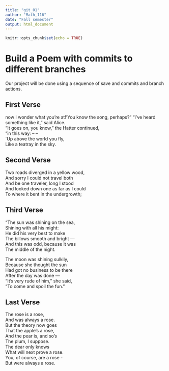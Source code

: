 ```yaml
---
title: "git_01"
author: "Math_116"
date: "Fall semester"
output: html_document
---
```


```r
knitr::opts_chunk$set(echo = TRUE)
```
# Build a Poem with commits to different branches
Our project will be done using a sequence of save and commits and branch actions.
<!-- Do not modify or change any text in "!--" bracketed areas such as this --- these are instructions to
you, if you change any of this the git program will notice it and compromise your git merging strategy !-->

## First Verse 
<!--Put the first five lines of a poem by Lewis Carrol in this section!-->
now I wonder what you're at!'You know the song, perhaps?" "I've heard something like it," said Alice.  
 "It goes on, you know," the Hatter continued,  
"in this way: -- --   
`Up above the world you fly,  
Like a teatray in the sky.  

## Second Verse
<!--Put the first five lines of a poem by Robert Frost here!-->

Two roads diverged in a yellow wood,  
And sorry I could not travel both  
And be one traveler, long I stood  
And looked down one as far as I could  
To where it bent in the undergrowth;  

## Third Verse
<!--Put the first two verses of The Walrus and the Carpenter here!-->

"The sun was shining on the sea,  
      Shining with all his might:  
He did his very best to make  
      The billows smooth and bright —   
And this was odd, because it was   
      The middle of the night.   

The moon was shining sulkily,   
      Because she thought the sun   
Had got no business to be there   
      After the day was done —   
"It's very rude of him," she said,   
      "To come and spoil the fun."   
      
## Last Verse
<!--Put a short poem of your choice 8-20 lines,here!-->

The rose is a rose,  
And was always a rose.  
But the theory now goes  
That the apple's a rose,  
And the pear is, and so's  
The plum, I suppose.  
The dear only knows  
What will next prove a rose.  
You, of course, are a rose -  
But were always a rose.   